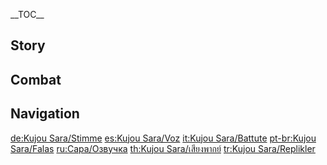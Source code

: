 {{CharacterTabs}}
{{LanguageTabs}}
__TOC__

==Story==
{{VO/Story
|character           = Kujou Sara
|name                = Kujou Sara

|vo_01_01_title      = Hello
|vo_01_01_file       = VO_{language}{character} Hello.ogg
|vo_01_01_tx         = I am Kujou Sara. You may forget my name, but this you must know: On my watch, Inazuma will always be defended, and the will of the Shogun will always be done. Deity or demon, if you make an enemy of me you will be struck down! Oh, ahem... Don't be so nervous. I have agreed to fight by your side, and I will honor that commitment. I may be uncompromising on matters of great importance, but on most other things, you will find me quite easygoing.

|vo_02_01_title      = Chat: Target
|vo_02_01_file       = VO_{language}{character} Chat - Target.ogg
|vo_02_01_tx         = To strike your foe takes unity between mind, arrow, and bow.

|vo_02_02_title      = Chat: Eternity
|vo_02_02_file       = VO_{language}{character} Chat - Eternity.ogg
|vo_02_02_tx         = To manifest Eternity per the Almighty Shogun's will &mdash; that is what I aspire to.
|vo_02_02_mention    = Raiden Shogun,Ei

|vo_02_03_title      = Chat: Duty
|vo_02_03_file       = VO_{language}{character} Chat - Duty.ogg
|vo_02_03_tx         = The duty of a tengu warrior is to watch over the mountains and forests, while that of the Kujou Clan is to guard Inazuma. These two are of the same ilk.

|vo_03_01_title      = When It Rains
|vo_03_01_file       = VO_{language}{character} When It Rains.ogg
|vo_03_01_tx         = The sound of rain masks the enemy's footsteps. Stay alert.

|vo_03_02_title      = When Thunder Strikes
|vo_03_02_file       = VO_{language}{character} When Thunder Strikes.ogg
|vo_03_02_tx         = Listen. Thunder speaks the will of the Almighty Shogun.
|vo_03_02_mention    = Raiden Shogun,Ei

|vo_03_03_title      = When It Snows
|vo_03_03_file       = VO_{language}{character} When It Snows.ogg
|vo_03_03_tx         = I would like to catch a snowflake, but once you have them in the palm of your hand, they melt away all the more quickly.

|vo_03_04_title      = When the Sun Is Out
|vo_03_04_file       = VO_{language}{character} When The Sun Is Out.ogg
|vo_03_04_tx         = The skies are clear and the sun is bright. Fine weather for a showdown.

|vo_04_01_title      = Good Morning
|vo_04_01_file       = VO_{language}{character} Good Morning.ogg
|vo_04_01_tx         = Good morning...? You mean you only just got out of bed? This is already quite late by my standards. I typically rise well before daybreak.

|vo_04_02_title      = Good Afternoon
|vo_04_02_file       = VO_{language}{character} Good Afternoon.ogg
|vo_04_02_tx         = I am not in the habit of resting at noon. But if you wish to do so, I will wait for you.

|vo_04_03_title      = Good Evening
|vo_04_03_file       = VO_{language}{character} Good Evening.ogg
|vo_04_03_tx         = Good evening. You know, in Hanamizaka, the sight of the Sakura by night is quite splendid. I never tire of it.

|vo_04_04_title      = Good Night
|vo_04_04_file       = VO_{language}{character} Good Night.ogg
|vo_04_04_tx         = Go and rest. I will stay here and keep watch.

|vo_05_01_title      = About {character}: Tenryou Commission
|vo_05_01_file       = VO_{language}{character} About {character} - Tenryou Commission.ogg
|vo_05_01_tx         = I am grateful to Takayuki. The Tenryou Commission is all I've ever had to rely on, and I will do everything within my power to defend my family's honor. Hmm? You want to know about the Tenryou Commission's code of conduct? Loyalty to the Raiden Shogun, of course! That is also my life's creed.
|vo_05_01_mention    = Kujou Takayuki,Raiden Shogun,Ei

|vo_05_02_title      = About {character}: Preparing for War
|vo_05_02_friendship = 4
|vo_05_02_file       = VO_{language}{character} About {character} - Preparing for War.ogg
|vo_05_02_tx         = Am I ready to depart? Let me put it to you like this. If you were to make a habit of asking me this question every time before you move out, you would find that you only receive an answer from me one time out of 10. The other nine times, I would already be fighting fiercely on the front line. Not because I am foolhardy, nor because I lack courtesy, but because the battle never waits till you are ready.

|vo_05_03_title      = About {character}: Aspiration
|vo_05_03_friendship = 6
|vo_05_03_file       = VO_{language}{character} About {character} - Aspiration.ogg
|vo_05_03_tx         = My aspirations? I thought you already knew: To assist the Almighty Shogun in manifesting Eternity. That is what I aspire to. Hmm? Personal aspirations? It's not something I have ever thought about before...
|vo_05_03_mention    = Raiden Shogun,Ei

|vo_06_01_title      = About Us: Observation
|vo_06_01_file       = VO_{language}{character} About Us - Observation.ogg
|vo_06_01_tx         = Though you present an unstable factor in the Almighty Shogun's Eternity, unstable does not have to mean a threat. So I am not your enemy &mdash; but I will be watching you at all times.
|vo_06_01_mention    = Raiden Shogun,Ei

|vo_06_02_title      = About Us: Experiences
|vo_06_02_friendship = 6
|vo_06_02_quest      = Omnipresence Over Mortals
|vo_06_02_file       = VO_{language}{character} About Us - Experiences.ogg
|vo_06_02_tx         = When I confiscated people's Visions, I trampled on their ambitions. Now that the Vision Hunt Decree has been repealed, I must atone for my actions. I am led to believe that you can hear those ambitions...The ones echoing within the Visions embedded on the [[Statue of the Omnipresent God]]? I'd like you to tell me more about them. Also... your own ambitions, I would like to hear about those as well.

|vo_07_01_title      = About the [[Vision]]
|vo_07_01_friendship = 4
|vo_07_01_file       = VO_{language}{character} About the Vision.ogg
|vo_07_01_tx         = Only if the gods cast their gaze upon you will you receive a Vision. Since my own Vision was granted by the Almighty Shogun, I shall return it to her in the end, without hesitation and with no regrets.
|vo_07_01_mention    = Raiden Shogun,Ei

|vo_07_02_title      = Something to Share: Spinning Top
|vo_07_02_file       = VO_{language}{character} Something to Share - Spinning Top.ogg
|vo_07_02_tx         = During a previous assignment, a vendor in Hanamizaka gifted me a kind of spinning top called the "Solo." It's a toy that you can play with when you're by yourself. I was quite taken with it, so I kept it. ...You want to play with it together? But that would defy the principle on which the Solo is based... Respectfully, I must decline.

|vo_07_03_title      = Something to Share: Local Specialty
|vo_07_03_file       = VO_{language}{character} Something to Share - Local Specialty.ogg
|vo_07_03_tx         = Do you know what the most distinctively Inazuman item of all is? No, it is not a blade of any sort. It is a lacquerware carving of the [[Statue of Her Excellency, the Almighty Narukami Ogosho, God of Thunder]]. They are hand-made by old and skilled lacquerware craftspeople, and nearly every single home in the city has one. My house, you ask? I have five.
|vo_07_03_mention    = Raiden Shogun,Ei

|vo_07_04_title      = Interesting Things
|vo_07_04_file       = VO_{language}{character} Interesting Things.ogg
|vo_07_04_tx         = Whenever something is bothering me inside, I stand beneath the [[Sacred Sakura]], close my eyes, and try to calm my mind. When I open my eyes again, the falling blossoms will guide my path.

|vo_08_01_title      = About [[Thoma]]
|vo_08_01_friendship = 4
|vo_08_01_file       = VO_{language}{character} About Thoma.ogg
|vo_08_01_tx         = The Tenryou Commission's estate is very large. It would serve us well to have a fine housekeeper like Thoma who could keep all the numerous and disparate household affairs in order. If he ever tires of working for the Kamisato Clan, I would very much like for him to come to us... though I doubt that day will ever come.
|vo_08_01_mention    = Thoma

|vo_08_02_title      = About [[Kamisato Ayaka]]
|vo_08_02_friendship = 4
|vo_08_02_file       = VO_{language}{character} About Kamisato Ayaka.ogg
|vo_08_02_tx         = In the Kujou household, normally the only sound to be heard is that of soldiers training in the dojo. But in the Kamisato household, there is the sound of music, dance, bickering, and laughter... I have heard that Miss Kamisato is skilled in the game of Go, and have always hoped for an occasion to pay her a visit, but... I also worry that someone of a serious demeanor like myself may not quite fit in there.
|vo_08_02_mention    = Kamisato Ayaka

|vo_08_03_title      = About [[Yoimiya]]
|vo_08_03_friendship = 4
|vo_08_03_file       = VO_{language}{character} About Yoimiya.ogg
|vo_08_03_tx         = As long as she is not setting off fireworks in my camp, I will cause her no trouble. Heh, yes, I know &mdash; all else aside, her fireworks are spectacular and brilliant, and she deserves all the praise she gets. The issue for me is that fireworks are fleeting in nature. After one brief moment of dazzling light, all that remains is the pitch-black night sky, the same as before. So I often have to caution myself not to become too captivated by this illusory spectacle. It is transient, but Inazuma is eternal, and my mission is to protect Inazuma.
|vo_08_03_mention    = Yoimiya

|vo_08_04_title      = About [[Shikanoin Heizou]]
|vo_08_04_friendship = 4
|vo_08_04_file       = VO_{language}{character} About Shikanoin Heizou.ogg
|vo_08_04_tx         = Shikanoin and I may be colleagues, but I have few positive words to say about him. He seems preoccupied with his personal schemes while official duties take second place. The only reason I have not sought to bring him into line so far is that his investigations deliver results...<br />*sigh* He is such a headache.
|vo_08_04_mention    = Shikanoin Heizou

|vo_08_05_title      = About the [[Raiden Shogun]]: Trust
|vo_08_05_friendship = 4
|vo_08_05_file       = VO_{language}{character} About Raiden Shogun - Trust.ogg
|vo_08_05_tx         = As I'm sure you've heard many times before, the Almighty Shogun seeks Eternity &mdash; an existence beyond the dominion of thought and longing. "Abandon mortal ties, strive for an unchanging Eternity"... The Almighty Shogun's manner is always resolute, and I do not always fully grasp the meaning of her words. But this is her decision, and I trust her.
|vo_08_05_mention    = Raiden Shogun,Ei

|vo_08_06_title      = About the [[Raiden Shogun]]: Service
|vo_08_06_friendship = 6
|vo_08_01_quest      = Omnipresence Over Mortals
|vo_08_06_file       = VO_{language}{character} About Raiden Shogun - Service.ogg
|vo_08_06_tx         = So, the Vision Hunt Decree was repealed... Yes, it seems that you were right. ...Ahem, but this is not to say that the Almighty Shogun made a mistake. She has simply chosen to pursue eternity by a different route. I do not know whether the Shogun has finally found inner peace after protecting Inazuma over all these millennia. All I know is that however perilous the road ahead may become, I will follow her as I have always done.
|vo_08_06_mention    = Raiden Shogun,Ei

|vo_08_07_title      = About [[Yae Miko]]
|vo_08_07_friendship = 4
|vo_08_07_file       = VO_{language}{character} About Yae Miko.ogg
|vo_08_07_tx         = Guuji Yae's actions often leave me with many questions... Nevertheless, the fact that she is the head shrine maiden of the Grand Narukami Shrine clearly shows the level of trust and approval that the Shogun places in her, and for this reason I also greatly respect her. But... if there ever comes a day when she disobeys the Shogun's will, then please accept my apologies in advance.
|vo_08_07_mention    = Yae Miko

|vo_08_08_title      = About [[Sangonomiya Kokomi]]
|vo_08_08_friendship = 4
|vo_08_08_file       = VO_{language}{character} About Sangonomiya Kokomi.ogg
|vo_08_08_tx         = She is more proficient as a military strategist than a priestess. The way she uses directives to wage war is almost unheard of. I wonder if I should adopt this technique for commanding the Shogun's Army? Hmm... but this could lead us to a situation whereby war is waged at the negotiation table, each side with their pack of strategy cards, playing them one by one until a victor emerges... Then again, perhaps not.
|vo_08_08_mention    = Sangonomiya Kokomi

|vo_08_09_title      = About [[Gorou]]
|vo_08_09_friendship = 4
|vo_08_09_file       = VO_{language}{character} About Gorou.ogg
|vo_08_09_tx         = Gorou is to Sangonomiya Kokomi as I am to the Raiden Shogun. He is fiercely loyal, and I have great respect for this. It's a shame we're on opposing sides, so we'll never get to work together... Still, I am glad to have an admirable foe. Also... I hear he's a fifth-born son. That just makes it even better.
|vo_08_09_mention    = Sangonomiya Kokomi,Gorou,Ei

|vo_08_10_title      = About [[Arataki Itto]]
|vo_08_10_friendship = 4
|vo_08_10_file       = VO_{language}{character} About Arataki Itto.ogg
|vo_08_10_tx         = Tsk... I can't help but get a little irate when his name comes up. He kicked up a big fuss when I confiscated his Vision, by far the noisiest person... no, the noisiest oni I've ever encountered. He showed he was enough of a man to admit defeat, but the rematch he insisted upon... Tsk... To this day, I still don't want to talk about it. If you really must know, you can go and ask him yourself.
|vo_08_10_mention    = Arataki Itto

|vo_08_11_title      = About [[Kuki Shinobu]]
|vo_08_11_friendship = 4
|vo_08_11_file       = VO_{language}{character} About Kuki Shinobu.ogg
|vo_08_11_tx         = With her talent and qualifications, it's a shame she decided to join the Arataki gang. I must concede, however, that at the very least, her presence has effectively prevented idlers from stirring up trouble and disturbing the public, reducing the burden on the Tenryou Commission.
|vo_08_11_mention    = Kuki Shinobu

|vo_09_01_title      = More About {character}: I
|vo_09_01_file       = VO_{language}{character} More About {character} - 01.ogg
|vo_09_01_tx         = You want to know more about me? ...Know what, exactly? I can't discuss Tenryou Commission business with you, that's strictly confidential, and I certainly can't divulge anything relating to the Almighty Shogun. What exactly are you trying to achieve? Hmm? Me on a personal level...? I suppose that's not out of the question, just... unprecedented.
|vo_09_01_mention    = Raiden Shogun,Ei

|vo_09_02_title      = More About {character}: II
|vo_09_02_friendship = 3
|vo_09_02_quest      = Stillness, the Sublimation of Shadow
|vo_09_02_file       = VO_{language}{character} More About {character} - 02.ogg
|vo_09_02_tx         = I lead a relatively simple life when I'm not leading an army into battle. I always get out of bed at 5:05 on the dot. Then I go to the courtyard where I take five deep breaths before walking five laps around it. For breakfast, I typically eat five mouthfuls... Five is my lucky number, so I do things in fives. Do you have some objection to that?

|vo_09_03_title      = More About {character}: III
|vo_09_03_friendship = 4
|vo_09_03_quest      = Stillness, the Sublimation of Shadow
|vo_09_03_file       = VO_{language}{character} More About {character} - 03.ogg
|vo_09_03_tx         = The thing that gave me the most trouble when enforcing the Vision Hunt Decree was those officers of the Shogun's Army who would abuse their authority to be heavy-handed with those we detained. The will of the Almighty Shogun must be executed, but I do not condone violence against innocent people! I have expressly forbidden such behavior on countless occasions but judging by the outcome, it seems difficult to root out. If you have any ideas on how to tackle it, please share them with me.
|vo_09_03_mention    = Raiden Shogun,Ei

|vo_09_04_title      = More About {character}: IV
|vo_09_04_friendship = 5
|vo_09_04_quest      = Stillness, the Sublimation of Shadow
|vo_09_04_file       = VO_{language}{character} More About {character} - 04.ogg
|vo_09_04_tx         = Although I was fully adopted by the Kujou Clan, I know that Takayuki does not look at me the same way he looks at Kamaji. I might be a little stone-faced sometimes, but even I get lonely... especially when I catch sight of one of my subordinates sharing an intimate moment with their family. ...<br />I'm sorry, I have nothing but gratitude for Takayuki. How could I be so disrespectful...
|vo_09_04_mention    = Kujou Takayuki,Kujou Kamaji

|vo_09_05_title      = More About {character}: V
|vo_09_05_friendship = 6
|vo_09_05_quest      = Stillness, the Sublimation of Shadow
|vo_09_05_file       = VO_{language}{character} More About {character} - 05.ogg
|vo_09_05_tx         = Now that I think about it, you and I are a good example of achieving concord through conflict. We were on opposite sides &mdash; diametrically opposed, you could say. I never imagined I would end up alongside you, either in battle or in long conversation... Fate has been kind to me, no, sorry, ignore that.

|vo_10_01_title      = {character}'s Hobbies
|vo_10_01_file       = VO_{language}{character} Hobbies.ogg
|vo_10_01_tx         = To this day, not a day goes by without bow exercises and target practice. From adopting the stance, to aiming, to hearing the twang of the bowstring, none of this is dry and repetitive for me &mdash; it is about transcending the me of yesterday! I wouldn't call it a hobby so much as a lifelong discipline.

|vo_10_02_title      = {character}'s Troubles
|vo_10_02_file       = VO_{language}{character} Troubles.ogg
|vo_10_02_tx         = The existence of a tengu warrior's wings is an objective fact, as is the reality that they will take up a certain amount of space when standing side-by-side. So when you say "come closer," I fail to see how exactly I am supposed to achieve that.

|vo_10_03_title      = Favorite Food
|vo_10_03_file       = VO_{language}{character} Favorite Food.ogg
|vo_10_03_tx         = I have always had a preference for easy-to-carry foods that provide quick and ample sustenance, such as Onigiri. The top choice for replenishing your stamina in the middle of a battle! But that's just a personal preference. I don't dictate what my subordinates have to eat.

|vo_10_04_title      = Least Favorite Food
|vo_10_04_file       = VO_{language}{character} Least Favorite Food.ogg
|vo_10_04_tx         = I generally avoid sweet foods, not that I have a strong aversion to them. Why? Well, sweet things put your mind and body at rest, so if I ever eat sweet things it's easy to... Ahem, essentially, I mustn't slack off and that's the end of it. No further questions on this topic!

<!-- Receiving a Gift -->
|vo_11_01_title      = Receiving a Gift: I
|vo_11_01_file       = VO Kujou Sara Receiving a Gift - 01.ogg
|vo_11_01_tx         = So, there is a dish that tastes even better than Onigiri? Then I shall be sure to remember its name.

|vo_11_02_title      = Receiving a Gift: II
|vo_11_02_file       = VO Kujou Sara Receiving a Gift - 02.ogg
|vo_11_02_tx         = I have eaten my fill. Thank you for your hospitality.

|vo_11_03_title      = Receiving a Gift: III
|vo_11_03_file       = VO Kujou Sara Receiving a Gift - 03.ogg
|vo_11_03_tx         = No need for dessert...

|vo_12_01_title      = Birthday
|vo_12_01_file       = VO_{language}{character} Birthday.ogg
|vo_12_01_tx         = Excellent timing. I will dispense with the formalities and get straight to the point &mdash; do you have a birthday wish? Providing that it does not conflict with the Almighty Shogun's grand cause, I will make every effort to see it come to fruition. To show that I am being completely serious, I will allow you to make not one, but five birthday wishes.
|vo_12_01_mention    = Raiden Shogun,Ei

|vo_13_01_title      = Feelings About Ascension: Intro
|vo_13_01_ascension  = 1
|vo_13_01_file       = VO_{language}{character} Feelings About Ascension -  01.ogg
|vo_13_01_tx         = My bow sounds in peak condition. One shot is all I need.

|vo_13_02_title      = Feelings About Ascension: Building Up
|vo_13_02_ascension  = 2
|vo_13_02_file       = VO_{language}{character} Feelings About Ascension -  02.ogg
|vo_13_02_tx         = Power duly assimilated. Ready to receive instruction.

|vo_13_03_title      = Feelings About Ascension: Climax
|vo_13_03_ascension  = 4
|vo_13_03_file       = VO_{language}{character} Feelings About Ascension -  03.ogg
|vo_13_03_tx         = The Shogun's Army might as well just be me!
|vo_13_03_mention    = Raiden Shogun,Ei

|vo_13_04_title      = Feelings About Ascension: Conclusion
|vo_13_04_ascension  = 6
|vo_13_04_file       = VO_{language}{character} Feelings About Ascension -  04.ogg
|vo_13_04_tx         = The responsibility for honing my strength and advancing my martial abilities lies with me, and yet you have so diligently and willingly helped me... I will become worthy of this power by harnessing it for a higher cause! Also... the favor of the tengu will always be with you!
}}

==Combat==
{{Combat VO
|character           = Kujou Sara

|skill_1_tx          = Quiver!
|skill_2_tx          = Strike!
|skill_3_tx          = Flash!

|burst_1_tx          = Glory to the Shogun!
|burst_2_tx          = No turning back!
|burst_3_tx          = Storm the front!

|sprint-s_1_file     = Sprint Start 01,Sprint Start 02,Sprint Start 03

|glider_1_file       = Deploying Wind Glider 01,Deploying Wind Glider 02,Deploying Wind Glider 03

|chest_1_tx          =   Excellent. These spoils will boost morale.
|chest_2_tx          =   Good. Leave nothing of value behind.
|chest_3_tx          =   Restock and press onward!

|low-hp_1_tx         = To the bitter end.
|low-hp_2_tx         = Ah! I will overcome.
|low-hp_3_tx         = I'm at my limit!

<!-- Ally at Low HP -->
|ally-low-hp_1_tx    = Regroup!
|ally-low-hp_2_tx    = Retreat!

|fallen_1_tx         = Life is not eternal...
|fallen_2_tx         = I willingly yield...
|fallen_3_tx         = Huh! I am... Defeated...

|hit-l_1_tx          = Again!
|hit-l_2_tx          = A worthy adversary...
|hit-l_3_file        = Light Hit Taken 03,Light Hit Taken 04,Light Hit Taken 05,Light Hit Taken 06

|hit-h_1_tx          = Impossible!
|hit-h_2_tx          = They're gaining the upper hand...
|hit-h_3_file        = Heavy Hit Taken 03,Heavy Hit Taken 04,Heavy Hit Taken 05,Heavy Hit Taken 06

|join_1_tx           = I will lead us to victory.
|join_2_tx           = Hm. Let's do this.
|join_3_tx           = With you all the way!

|atk-l_1_file        = Light Attack 01,Light Attack 02,Light Attack 03,Light Attack 04,Light Attack 05,Light Attack 06,Light Attack 07

|atk-m_1_file        = Mid Attack 01,Mid Attack 02,Mid Attack 03

|atk-h_1_file        = Heavy Attack 01,Heavy Attack 02,Heavy Attack 03

|climb_1_file        = Climbing 01,Climbing 02,Climbing 03,Climbing 04,Climbing 05

|climb-b_1_file      = Climbing Breath 01,Climbing Breath 02,Climbing Breath 03

|jump_1_file         = Jumping 01,Jumping 02,Jumping 03,Jumping 04,Jumping 05

}}

==Navigation==
{{Character Navbox|type=playable|link type=vo}}

[[de:Kujou Sara/Stimme]]
[[es:Kujou Sara/Voz]]
[[it:Kujou Sara/Battute]]
[[pt-br:Kujou Sara/Falas]]
[[ru:Сара/Озвучка]]
[[th:Kujou Sara/เสียงพากย์]]
[[tr:Kujou Sara/Replikler]]